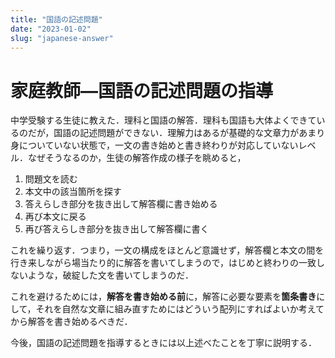 ```yaml
---
title: "国語の記述問題"
date: "2023-01-02"
slug: "japanese-answer"
---
```


# 家庭教師—国語の記述問題の指導
中学受験する生徒に教えた．理科と国語の解答．理科も国語も大体よくできているのだが，国語の記述問題ができない．理解力はあるが基礎的な文章力があまり身についていない状態で，一文の書き始めと書き終わりが対応していないレベル．なぜそうなるのか，生徒の解答作成の様子を眺めると，

1. 問題文を読む
2. 本文中の該当箇所を探す
3. 答えらしき部分を抜き出して解答欄に書き始める
4. 再び本文に戻る
5. 再び答えらしき部分を抜き出して解答欄に書く

これを繰り返す．つまり，一文の構成をほとんど意識せず，解答欄と本文の間を行き来しながら場当たり的に解答を書いてしまうので，はじめと終わりの一致しないような，破綻した文を書いてしまうのだ．

これを避けるためには，**解答を書き始める前**に，解答に必要な要素を**箇条書き**にして，それを自然な文章に組み直すためにはどういう配列にすればよいか考えてから解答を書き始めるべきだ．

今後，国語の記述問題を指導するときには以上述べたことを丁寧に説明する．